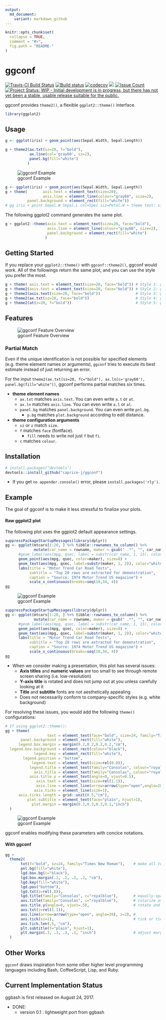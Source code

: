 ```yaml
---
output:
  md_document:
    variant: markdown_github
---
```


<!-- README.md is generated from README.Rmd. Please edit that file -->

```r
knitr::opts_chunk$set(
  collapse = TRUE,
  comment = "#>",
  fig.path = "README-"
)
```

# ggconf

[![Travis-CI Build Status](https://travis-ci.org/caprice-j/ggconf.svg?branch=master)](https://travis-ci.org/caprice-j/ggconf)
[![Build status](https://ci.appveyor.com/api/projects/status/0tfqjechyio538um?svg=true)](https://ci.appveyor.com/project/caprice-j/ggconf)
[![codecov](https://codecov.io/gh/caprice-j/ggconf/branch/master/graph/badge.svg)](https://codecov.io/gh/caprice-j/ggconf)
![](http://www.r-pkg.org/badges/version/ggconf)
<!-- [![Coverage Status](https://coveralls.io/repos/github/caprice-j/ggbash/badge.svg)](https://coveralls.io/github/caprice-j/ggbash) -->
[![Issue Count](https://codeclimate.com/github/caprice-j/ggconf/badges/issue_count.svg)](https://codeclimate.com/github/caprice-j/ggconf/issues)
[![Project Status: WIP - Initial development is in progress, but there has not yet been a stable, usable release suitable for the public.](http://www.repostatus.org/badges/latest/wip.svg)](http://www.repostatus.org/#wip)

ggconf provides `theme2()`, a flexible `ggplot2::theme()` interface.

```r
library(ggplot2)
```

## Usage

```r
g <- ggplot(iris) + geom_point(aes(Sepal.Width, Sepal.Length))

g + theme2(ax.txt(sz=20, f="bold"),
           ax.line(col='gray60', sz=2),
           panel.bg(fill="white")
          )
```

![ggconf Example](inst/image/README-ex.png)

```r
g <- ggplot(iris) + geom_point(aes(Sepal.Width, Sepal.Length))
g + theme(       axis.text = element_text(size=20),
                 axis.line = element_line(colour="gray60", size=2),
          panel.background = element_rect(fill="white"))
# gg iris + point Sepal.W Sepal.L col=Spec siz=Petal.W + theme text: size=20 face="bold"
```

The following ggplot2 command generates the same plot.

```r
g + ggplot2::theme(axis.text = element_text(size=20, face="bold"),
                   axis.line = element_line(colour="gray60", size=2),
                   panel.background = element_rect(fill="white")
                  )
```

## Getting Started

If you replace your `ggplot2::theme()` with `ggconf::theme2()`, ggconf would work.
All of the followings return the same plot, and you can use the style you prefer the most.

```r
g + theme( axis.text = element_text(size=20, face="bold")) # Style 1: ggplot2 default (50 characters)
g + theme2(axis.text = element_text(size=20, face="bold")) # Style 2: ggconf
g + theme2(axis.text(size=20, face="bold"))                # Style 3: ggconf without element_text()
g + theme2(ax.txt(sz=20, face="bold"))                     # Style 4: ggconf shorter but readable
g + theme2(at(z=20, f="bold"))                             # Style 5: ggconf shortest (25 characters)
```

## Features

![ggconf Feature Overview](inst/image/README-func.png)

### Partial Match

Even if the unique identification is not possible for specified elements
(e.g. theme element names or arguments),
`ggconf` tries to execute its best estimate
instead of just returning an error.

For the input `theme2(ax.txt(sz=20, fc="bold"), ax.ln(c='gray60'), panel.bg(fill="white"))`,
ggconf performs partial matches six times.

* __theme element names__
    + `ax.txt` matches `axis.text`. You can even write `a.t` or `at`.
    + `ax.ln` matches `axis.line`. You can even write `a.l` or `al`.
    + `panel.bg` matches `panel.background`. You can even write `pnl.bg`.
        + `p.bg` matches `plot.background` according to edit distance.


* __theme configuration arguments__
    + `sz` or `z` match `size`.
    + `f` matches `face` (fontface).
        + `fill` needs to write not just `f` but `fi`.
    + `c` matches `colour`.

## Installation
```r
# install.packages("devtools")
devtools::install_github("caprice-j/ggconf")
```

+ If you get `no appender.console()` error,
please `install.packages('rly')`.

## Example

The goal of ggconf is to make it less stressful to finalize your plots.

#### Raw ggplot2 plot

The following plot uses the ggplot2 default appearance settings.

```r
suppressPackageStartupMessages(library(dplyr))
gg <- ggplot(mtcars[1:20, ] %>% tibble::rownames_to_column() %>% 
             mutate(car_name = rowname, maker = gsub(" .*", "", car_name) ) ) + 
      #geom_label(aes(mpg, qsec, label = substr(car_name, 1, 13), color=maker),
      geom_point(aes(mpg, qsec, color=maker), size=8) +
      geom_text(aes(mpg, qsec, label=substr(maker, 1, 2)), color="white", fontface="bold") +
      labs(title = "Motor Trend Car Road Tests",
           subtitle = "Top 20 rows are extracted for demonstration", 
           caption = "Source: 1974 Motor Trend US magazine") + 
           scale_x_continuous(breaks=seq(10,34, 4))
gg


```

![ggconf Example](inst/image/README-raw.png)

```r
suppressPackageStartupMessages(library(dplyr))
gg <- ggplot(mtcars[1:20, ] %>% tibble::rownames_to_column() %>% 
             mutate(car_name = rowname, maker = gsub(" .*", "", car_name) ) ) + 
      #geom_label(aes(mpg, qsec, label = substr(car_name, 1, 13), color=maker),
      geom_point(aes(mpg, qsec, color=maker), size=8) +
      geom_text(aes(mpg, qsec, label=substr(maker, 1, 2)), color="white", fontface="bold") +
      labs(title = "Motor Trend Car Road Tests",
           subtitle = "Top 20 rows are extracted for demonstration", 
           caption = "Source: 1974 Motor Trend US magazine") + 
           scale_x_continuous(breaks=seq(10,34, 4))
gg

```

+ When we consider making a presentation, this plot has several issues:
    - **Axis titles** and **numeric values** are too small to see through remote screen sharing (i.e. low-resolution)
    - **Y-axis title** is rotated and does not jump out at you unless carefully looking at it
    - **Title** and **subtitle** fonts are not aesthetically appealing
    - Does not necessarily conform to company-specific styles (e.g. white background)

For resolving these issues, you would add the following `theme()` configurations:

```r
# If using ggplot2::theme():
gg + theme(
                   text = element_text(face="bold", size=24, family="Times New Roman"),
       panel.background = element_rect(fill="white"),
      legend.box.margin = margin(0.2,0.2,0.2,0.2,"cm"),
  legend.box.background = element_rect(colour="black"),
             legend.key = element_rect(fill="white"),
        legend.position = "bottom",
            legend.text = element_text(size=rel(0.8)),
           legend.title = element_text(family="Consolas", colour="royalblue"),
             axis.title = element_text(family="Consolas", colour="royalblue"),
           axis.title.y = element_text(angle=0, vjust=0.5),
              axis.text = element_text(size=rel(1.1)),
              axis.line = element_line(arrow=arrow(type="open",angle=20), size=2),
             axis.ticks = element_line(size=1),
      axis.ticks.length = grid::unit(0.5,"cm"),
          plot.subtitle = element_text(face="plain", hjust=1),
            plot.margin = margin(0.3,0.3,0.3,0.1,"inch")
  )
```

![ggconf Example](inst/image/README-pop.png)

ggconf enables modifying these parameters with concice notations. 

#### With ggconf

```r
gg + 
  theme2(
       txt(f="bold", sz=24, family="Times New Roman"),    # make all text thicker/larger 
       pnl.bg(fill="white"),
       lgd.box.bg(c="black"),
       lgd.box.margin(.2, .2, .2, .2, "cm"),
       lgd.key(fill="white"),
       lgd.pos("bottom"),
       lgd.txt(z=rel(.8)),
       lgd.title(family="Consolas", c="royalblue"),       # equally-spaced font
       axs.title(family="Consolas", c="royalblue"),       # colorize axis titles
       axs.title.y(angle=0, vjust=.5),                    # rotate and centerize y axis label
       axs.txt(z=rel(1.1)),
       axs.line(arrow=arrow(type="open", angle=20), z=2), # 
       axs.tick(sz=1),                                    # tick or ticks? It doesn't matter
       axs.tick.len(.5, "cm"),
       plt.subtitle(f="plain", hjust=1),
       plt.margin(.3, .3, .3, .1, "inch")                 # adjust margins
  )

```


## Other Works

`ggconf` draws inspiration from some other higher level programming
languages including Bash, CoffeeScript, Lisp, and Ruby.

<!-- Fixit is inspired by [Fix-It Hints](http://clang.llvm.org/docs/InternalsManual.html#fix-it-hints) in clang C++ compiler. -->

## Current Implementation Status

ggbash is first released on August 24, 2017.

+ DONE:
    + version 0.1 : lightweight port from ggbash
